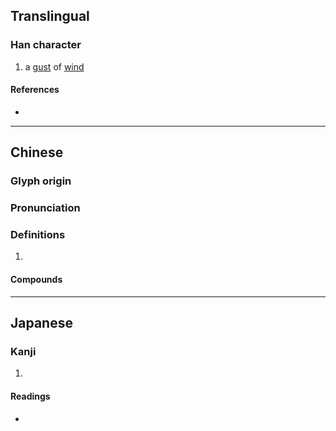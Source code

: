 {{character info/new}}
==Translingual==

===Han character===
{{Han char|rn=32|rad=土|as=10|sn=13|four=48127|canj=GCIM|ids=⿰土翁}}

# a [[gust]] of [[wind]]

====References====
* {{Han ref|kx=0235.150|dkj=05333|dj=0473.080|hdz=10473.100|uh=5855|ud=22613|bh=DCE9|bd=56553}}

----

==Chinese==
{{zh-forms}}

===Glyph origin===
{{Han etym}}

===Pronunciation===
{{zh-pron
|m=wěng
|c=jung2
|mc=y
|oc=y
|cat=
}}

===Definitions===
{{zh-hanzi}}

# {{rfdef|zh}}

====Compounds====
{{zh-der|塕埲|塕塵}}

----

==Japanese==

===Kanji===
{{ja-kanji|grade=|rs=土10}}

# {{rfdef|ja|sort=土10}}

====Readings====
* {{ja-readings|on=[[おう]] (ō), [[お]] (o)|kun=[[ちり]] (chiri)}}